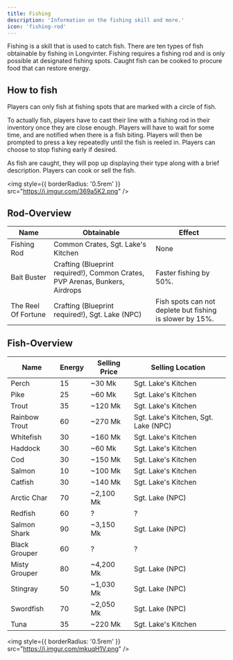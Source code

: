 ```yaml
---
title: Fishing
description: 'Information on the fishing skill and more.'
icon: 'fishing-rod'
---
```


<div style={{ overflow: 'hidden' }}>

Fishing is a skill that is used to catch fish. There are ten types of fish obtainable by fishing in Longvinter. Fishing requires a fishing rod and is only possible at designated fishing spots. Caught fish can be cooked to procure food that can restore energy.

## How to fish

Players can only fish at fishing spots that are marked with a circle of fish.

To actually fish, players have to cast their line with a fishing rod in their inventory once they are close enough. Players will have to wait for some time, and are notified when there is a fish biting. Players will then be prompted to press a key repeatedly until the fish is reeled in. Players can choose to stop fishing early if desired.

As fish are caught, they will pop up displaying their type along with a brief description. Players can cook or sell the fish.

<img
  style={{ borderRadius: '0.5rem' }}
  src="https://i.imgur.com/369a5K2.png"
/>

## Rod-Overview

| Name | Obtainable | Effect |
| ---- | ---------- | ------ |
| Fishing Rod | Common Crates, Sgt. Lake's Kitchen | None |
| Bait Buster | Crafting (Blueprint required!), Common Crates, PVP Arenas, Bunkers, Airdrops | Faster fishing by 50%. |
| The Reel Of Fortune | Crafting (Blueprint required!), Sgt. Lake (NPC) | Fish spots can not deplete but fishing is slower by 15%. |

## Fish-Overview

| Name | Energy | Selling Price | Selling Location |
| ---- | ------ | ------------- | ---------------- |
| Perch | 15 | ~30 Mk | Sgt. Lake's Kitchen |
| Pike | 25 | ~60 Mk | Sgt. Lake's Kitchen |
| Trout | 35 | ~120 Mk | Sgt. Lake's Kitchen |
| Rainbow Trout | 60 | ~270 Mk | Sgt. Lake's Kitchen, Sgt. Lake (NPC) |
| Whitefish | 30 | ~160 Mk | Sgt. Lake's Kitchen |
| Haddock | 30 | ~60 Mk | Sgt. Lake's Kitchen |
| Cod | 30 | ~150 Mk | Sgt. Lake's Kitchen |
| Salmon | 10 | ~100 Mk | Sgt. Lake's Kitchen |
| Catfish | 30 | ~140 Mk | Sgt. Lake's Kitchen |
| Arctic Char | 70 | ~2,100 Mk | Sgt. Lake (NPC) |
| Redfish | 60 | ? | ? |
| Salmon Shark | 90 | ~3,150 Mk | Sgt. Lake (NPC) |
| Black Grouper | 60 | ? | ? |
| Misty Grouper | 80 | ~4,200 Mk | Sgt. Lake (NPC) |
| Stingray | 50 | ~1,030 Mk | Sgt. Lake (NPC) |
| Swordfish | 70 | ~2,050 Mk | Sgt. Lake (NPC) |
| Tuna | 35 | ~220 Mk | Sgt. Lake's Kitchen |

<img
  style={{ borderRadius: '0.5rem' }}
  src="https://i.imgur.com/mkuqH1V.png"
/>

</div>